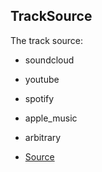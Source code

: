 ## TrackSource
The track source:
- soundcloud
- youtube
- spotify
- apple_music
- arbitrary



- [Source](https://github.com/Androz2091/discord-player/blob/74f0fa7/packages/discord-player/src/types/types.ts#L64)